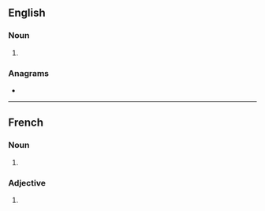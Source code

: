 ==English==

===Noun===
{{head|en|noun form}}

# {{plural of|en|passager}}

===Anagrams===
* {{anagrams|en|a=aaegprsss|grass peas}}

----

==French==

===Noun===
{{head|fr|noun plural form|g=m}}

# {{masculine plural of|fr|passager}}

===Adjective===
{{head|fr|adjective form}}

# {{masculine plural of|fr|passager}}